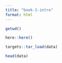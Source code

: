 ```yaml
---
title: "book-1-intro"
format: html
---
```


```r
getwd()
```

```r
here::here()
```



```r
targets::tar_load(data)

head(data)
```

